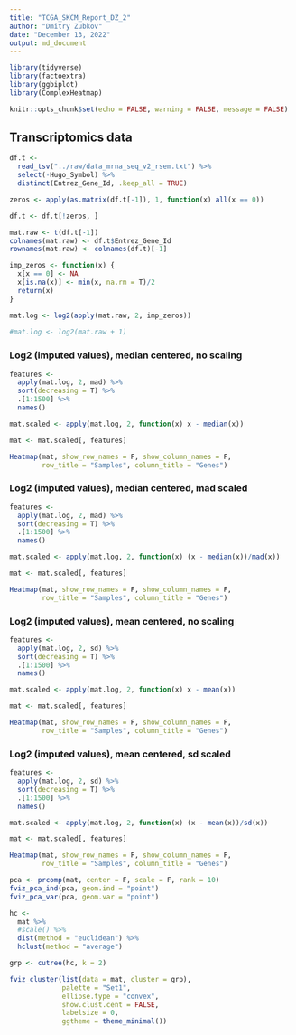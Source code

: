 ```yaml
---
title: "TCGA_SKCM_Report_DZ_2"
author: "Dmitry Zubkov"
date: "December 13, 2022"
output: md_document
---
```


```r
library(tidyverse)
library(factoextra)
library(ggbiplot)
library(ComplexHeatmap)

knitr::opts_chunk$set(echo = FALSE, warning = FALSE, message = FALSE)
```


## Transcriptomics data

```r

df.t <- 
  read_tsv("../raw/data_mrna_seq_v2_rsem.txt") %>%
  select(-Hugo_Symbol) %>%
  distinct(Entrez_Gene_Id, .keep_all = TRUE)

zeros <- apply(as.matrix(df.t[-1]), 1, function(x) all(x == 0))

df.t <- df.t[!zeros, ]

```

```r

mat.raw <- t(df.t[-1])
colnames(mat.raw) <- df.t$Entrez_Gene_Id
rownames(mat.raw) <- colnames(df.t)[-1]

imp_zeros <- function(x) {
  x[x == 0] <- NA
  x[is.na(x)] <- min(x, na.rm = T)/2
  return(x)
}

mat.log <- log2(apply(mat.raw, 2, imp_zeros))
  
#mat.log <- log2(mat.raw + 1)

```

### Log2 (imputed values), median centered, no scaling

```r
features <- 
  apply(mat.log, 2, mad) %>%
  sort(decreasing = T) %>%
  .[1:1500] %>%
  names()

mat.scaled <- apply(mat.log, 2, function(x) x - median(x))

mat <- mat.scaled[, features]

Heatmap(mat, show_row_names = F, show_column_names = F,
        row_title = "Samples", column_title = "Genes")
```

### Log2 (imputed values), median centered, mad scaled

```r
features <- 
  apply(mat.log, 2, mad) %>%
  sort(decreasing = T) %>%
  .[1:1500] %>%
  names()

mat.scaled <- apply(mat.log, 2, function(x) (x - median(x))/mad(x))

mat <- mat.scaled[, features]

Heatmap(mat, show_row_names = F, show_column_names = F,
        row_title = "Samples", column_title = "Genes")

```

### Log2 (imputed values), mean centered, no scaling

```r

features <- 
  apply(mat.log, 2, sd) %>%
  sort(decreasing = T) %>%
  .[1:1500] %>%
  names()

mat.scaled <- apply(mat.log, 2, function(x) x - mean(x))

mat <- mat.scaled[, features]

Heatmap(mat, show_row_names = F, show_column_names = F,
        row_title = "Samples", column_title = "Genes")

```

### Log2 (imputed values), mean centered, sd scaled

```r
features <- 
  apply(mat.log, 2, sd) %>%
  sort(decreasing = T) %>%
  .[1:1500] %>%
  names()

mat.scaled <- apply(mat.log, 2, function(x) (x - mean(x))/sd(x))

mat <- mat.scaled[, features]

Heatmap(mat, show_row_names = F, show_column_names = F,
        row_title = "Samples", column_title = "Genes")

pca <- prcomp(mat, center = F, scale = F, rank = 10)
fviz_pca_ind(pca, geom.ind = "point")
fviz_pca_var(pca, geom.var = "point")

```

```r

hc <-
  mat %>%
  #scale() %>%
  dist(method = "euclidean") %>%
  hclust(method = "average")

```

```r

grp <- cutree(hc, k = 2)

fviz_cluster(list(data = mat, cluster = grp),
             palette = "Set1",
             ellipse.type = "convex",
             show.clust.cent = FALSE,
             labelsize = 0,
             ggtheme = theme_minimal())
```
